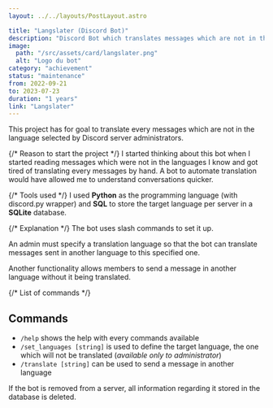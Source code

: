 ```yaml
---
layout: ../../layouts/PostLayout.astro

title: "Langslater (Discord Bot)"
description: "Discord Bot which translates messages which are not in the language selected by the servers' administrators."
image:
  path: "/src/assets/card/langslater.png"
  alt: "Logo du bot"
category: "achievement"
status: "maintenance"
from: 2022-09-21
to: 2023-07-23
duration: "1 years"
link: "Langslater"
---
```


This project has for goal to translate every messages which are not in the language selected by Discord server administrators.

{/* Reason to start the project */}
I started thinking about this bot when I started reading messages which were not in the languages I know and got tired of translating every messages by hand. A bot to automate translation would have allowed me to understand conversations quicker.

{/* Tools used */}
I used **Python** as the programming language (with discord.py wrapper) and **SQL** to store the target language per server in a **SQLite** database.

{/* Explanation */}
The bot uses slash commands to set it up.

An admin must specify a translation language so that the bot can translate messages sent in another language to this specified one.

Another functionality allows members to send a message in another language without it being translated.

{/* List of commands */}

## Commands

- `/help` shows the help with every commands available
- `/set_languages [string]` is used to define the target language, the one which will not be translated (_available only to administrator_)
- `/translate [string]` can be used to send a message in another language

If the bot is removed from a server, all information regarding it stored in the database is deleted.
